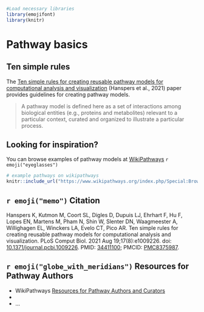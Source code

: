 
```r
#Load necessary libraries
library(emojifont)
library(knitr)
```

# Pathway basics

## Ten simple rules

The [Ten simple rules for creating reusable pathway models for computational analysis and visualization](https://journals.plos.org/ploscompbiol/article?id=10.1371/journal.pcbi.1009226) (Hanspers et al., 2021) paper provides guidelines for creating pathway models.    

> A pathway model is defined here as a set of interactions among biological entities (e.g., proteins and metabolites) relevant to a particular context, curated and organized to illustrate a particular process.

## Looking for inspiration? 

You can browse examples of pathway models at [WikiPathways]("https://www.wikipathways.org/index.php/Special:BrowsePathways") `r emoji("eyeglasses")` 

```r
# example pathways on wikipathways 
knitr::include_url("https://www.wikipathways.org/index.php/Special:BrowsePathways")
```

## `r emoji("memo")` Citation {-}

Hanspers K, Kutmon M, Coort SL, Digles D, Dupuis LJ, Ehrhart F, Hu F, Lopes EN, Martens M, Pham N, Shin W, Slenter DN, Waagmeester A, Willighagen EL, Winckers LA, Evelo CT, Pico AR. Ten simple rules for creating reusable pathway models for computational analysis and visualization. PLoS Comput Biol. 2021 Aug 19;17(8):e1009226. doi: [10.1371/journal.pcbi.1009226](https://journals.plos.org/ploscompbiol/article?id=10.1371/journal.pcbi.1009226). PMID: [34411100](https://pubmed.ncbi.nlm.nih.gov/34411100/); PMCID: [PMC8375987](https://www.ncbi.nlm.nih.gov/pmc/articles/PMC8375987/).

## `r emoji("globe_with_meridians")` Resources for Pathway Authors

* WikiPathways [Resources for Pathway Authors and Curators](https://www.wikipathways.org/index.php/Help:Authors) 
* 
* ...
